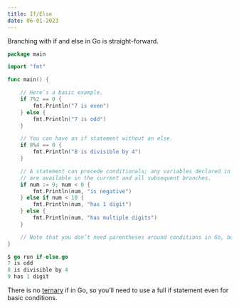 ```yaml
---
title: If/Else
date: 06-01-2023
---
```


Branching with if and else in Go is straight-forward.

```go
package main

import "fmt"

func main() {

    // Here’s a basic example.
    if 7%2 == 0 {
        fmt.Println("7 is even")
    } else {
        fmt.Println("7 is odd")
    }

    // You can have an if statement without an else.
    if 8%4 == 0 {
        fmt.Println("8 is divisible by 4")
    }

    // A statement can precede conditionals; any variables declared in this statement
    // are available in the current and all subsequent branches.
    if num := 9; num < 0 {
        fmt.Println(num, "is negative")
    } else if num < 10 {
        fmt.Println(num, "has 1 digit")
    } else {
        fmt.Println(num, "has multiple digits")
    }

    // Note that you don’t need parentheses around conditions in Go, but that the braces are required.
}
```

```go
$ go run if-else.go
7 is odd
8 is divisible by 4
9 has 1 digit
```

There is no [ternary](https://en.wikipedia.org/wiki/%3F:) if in Go, so you’ll need to use a full if statement even for basic conditions.
